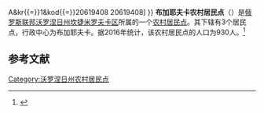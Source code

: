 {{Infobox Settlement
| official_name = 布加耶夫卡农村居民点
| native_name = Бугаевское сельское поселение
| settlement_type = [[农村居民点|农村居民点]]
| subdivision_type = [[国家|国家]]
| subdivision_type1 = [[州_(俄罗斯)|州]]
| subdivision_type2 = [[区_(苏联)|区]]
| subdivision_name = {{RUS}}
| subdivision_name1 = [[沃罗涅日州|沃罗涅日州]]
| subdivision_name2 = [[坎捷米罗夫卡区|坎捷米罗夫卡区]]
| seat_type = 行政中心
| seat = 布加耶夫卡
| population_as_of=2016
| population_footnotes = <ref name=stat />
| population_total = 930
| coordinates_display = inline,title
| latd =  | latm =  | lats =  | latNS = N
| longd =  | longm =  | longs =  | longEW = E
| timezone = [[莫斯科时间|MSK]]
| utc_offset = +3
| blank_name = [[俄罗斯市政土地区划代码|OKTMO编码]]
| blank_info = [http://classif.spb.ru/classificators/view/tma.php?st{{=}}A&kr{{=}}1&kod{{=}}20619408 20619408]
}}
'''布加耶夫卡农村居民点'''（{{lang-ru|Бугаевское сельское поселение}}）是[[俄罗斯联邦|俄罗斯联邦]][[沃罗涅日州|沃罗涅日州]][[坎捷米罗夫卡区|坎捷米罗夫卡区]]所属的一个[[农村居民点|农村居民点]]。其下辖有3个居民点，行政中心为布加耶夫卡。据2016年统计，该农村居民点的人口为930人。<ref name=stat>{{cite web | url = http://www.gks.ru/free_doc/doc_2016/bul_dr/mun_obr2016.rar | title = Численность населения Российской Федерации по муниципальным образованиям на 1 января 2016 года | language = ru | access-date = 2017-01-02 | archive-date = 2019-05-13 | archive-url = https://web.archive.org/web/20190513150350/http://www.gks.ru/free_doc/doc_2016/bul_dr/mun_obr2016.rar | dead-url = no }}</ref>

== 参考文献 ==
{{reflist}}

{{Russia-stub}}

[[Category:沃罗涅日州农村居民点|Category:沃罗涅日州农村居民点]]